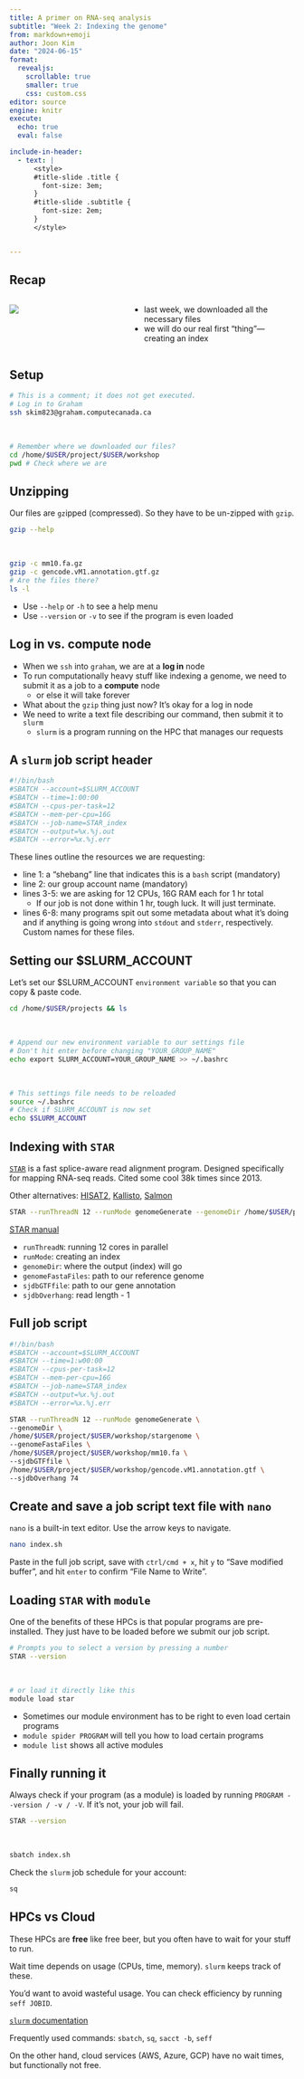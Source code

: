 ---
title: A primer on RNA-seq analysis
subtitle: "Week 2: Indexing the genome"
from: markdown+emoji
author: Joon Kim 
date: "2024-06-15"
format: 
  revealjs:
    scrollable: true
    smaller: true
    css: custom.css
editor: source
engine: knitr
execute:
  echo: true
  eval: false

include-in-header: 
  - text: |
      <style>
      #title-slide .title {
        font-size: 3em;
      }
      #title-slide .subtitle {
        font-size: 2em;
      }
      </style>


---

## Recap

:::: columns
::: {.column width="40%"}
![](mermaid-diagram-2024-06-03-114302.svg)
:::

::: {.column width="60%"}
-  last week, we downloaded all the necessary files  
-  we will do our real first "thing"---creating an index
:::

::::

## Setup

::: {.big-code}

```{bash}
# This is a comment; it does not get executed.
# Log in to Graham
ssh skim823@graham.computecanada.ca
```  
<br>
```{bash}
# Remember where we downloaded our files?
cd /home/$USER/project/$USER/workshop
pwd # Check where we are
```

:::

## Unzipping

Our files are `gz`ipped (compressed). So they have to be un-zipped with `gzip`.  

::: {.big-code}

```{bash}
gzip --help
```
<br>
```{bash}
gzip -c mm10.fa.gz
gzip -c gencode.vM1.annotation.gtf.gz
# Are the files there?
ls -l
```

:::

::: {.callout-tip}

-  Use `--help` or `-h` to see a help menu  
-  Use `--version` or `-v` to see if the program is even loaded

:::

## Log in vs. compute node

-  When we `ssh` into `graham`, we are at a **log in** node  
-  To run computationally heavy stuff like indexing a genome, 
we need to submit it as a job to a **compute** node  
    -  or else it will take forever
-  What about the `gzip` thing just now? It's okay for a log in node 
-  We need to write a text file describing our command, then submit it to `slurm`  
    -  `slurm` is a program running on the HPC that manages our requests

## A `slurm` job script header

::: {.big-code}

```{bash}
#!/bin/bash
#SBATCH --account=$SLURM_ACCOUNT
#SBATCH --time=1:00:00
#SBATCH --cpus-per-task=12
#SBATCH --mem-per-cpu=16G
#SBATCH --job-name=STAR_index
#SBATCH --output=%x.%j.out
#SBATCH --error=%x.%j.err
```

:::

These lines outline the resources we are requesting:  

-   line 1: a "shebang" line that indicates this is a `bash` script (mandatory)  
-   line 2: our group account name (mandatory)  
-   lines 3-5: we are asking for 12 CPUs, 16G RAM each for 1 hr total  
    -   If our job is not done within 1 hr, tough luck. It will just terminate. 
-   lines 6-8: many programs spit out some metadata about what it's doing and if anything is going wrong into `stdout` and `stderr`, respectively. Custom names for these files.

## Setting our $SLURM_ACCOUNT

Let's set our $SLURM_ACCOUNT `environment variable` so that you can copy & paste code.  

::: big-code

```{bash}
cd /home/$USER/projects && ls
```
<br>
```{bash}
# Append our new environment variable to our settings file
# Don't hit enter before changing "YOUR_GROUP_NAME"
echo export SLURM_ACCOUNT=YOUR_GROUP_NAME >> ~/.bashrc
```
<br>
```{bash}
# This settings file needs to be reloaded
source ~/.bashrc
# Check if SLURM_ACCOUNT is now set
echo $SLURM_ACCOUNT
```

:::

## Indexing with `STAR`

[`STAR`](https://www.ncbi.nlm.nih.gov/pmc/articles/PMC3530905/) is a fast splice-aware read alignment program. Designed specifically for mapping RNA-seq reads. Cited some cool 38k times since 2013.  

Other alternatives: [HISAT2](https://www.nature.com/articles/s41587-019-0201-4), [Kallisto](https://www.nature.com/articles/nbt.3519), [Salmon](https://www.ncbi.nlm.nih.gov/pmc/articles/PMC5600148/)

::: big-code

```{bash}
STAR --runThreadN 12 --runMode genomeGenerate --genomeDir /home/$USER/project/$USER/workshop/stargenome --genomeFastaFiles /home/$USER/project/$USER/workshop/mm10.fa  --sjdbGTFfile /home/$USER/project/$USER/workshop/gencode.vM1.annotation.gtf --sjdbOverhang 74
```

:::

[STAR manual](https://physiology.med.cornell.edu/faculty/skrabanek/lab/angsd/lecture_notes/STARmanual.pdf)

-  `runThreadN`: running 12 cores in parallel\
-  `runMode`: creating an index\
-  `genomeDir`: where the output (index) will go\
-  `genomeFastaFiles`: path to our reference genome\
-  `sjdbGTFfile`: path to our gene annotation\
-  `sjdbOverhang`: read length - 1


## Full job script

::: big-code
```{bash}
#!/bin/bash
#SBATCH --account=$SLURM_ACCOUNT
#SBATCH --time=1:w00:00
#SBATCH --cpus-per-task=12
#SBATCH --mem-per-cpu=16G
#SBATCH --job-name=STAR_index
#SBATCH --output=%x.%j.out
#SBATCH --error=%x.%j.err

STAR --runThreadN 12 --runMode genomeGenerate \
--genomeDir \
/home/$USER/project/$USER/workshop/stargenome \
--genomeFastaFiles \
/home/$USER/project/$USER/workshop/mm10.fa \
--sjdbGTFfile \
/home/$USER/project/$USER/workshop/gencode.vM1.annotation.gtf \
--sjdbOverhang 74
```

:::


## Create and save a job script text file with `nano`


`nano` is a built-in text editor. Use the arrow keys to navigate.

::: big-code

```{bash}
nano index.sh
```
:::

Paste in the full job script, save with `ctrl/cmd + x`, hit `y` to "Save modified buffer", and hit `enter` to confirm "File Name to Write".


## Loading `STAR` with `module`

One of the benefits of these HPCs is that popular programs are pre-installed. They just have to be loaded before we submit our job script. 


::: big-code

```{bash}
# Prompts you to select a version by pressing a number
STAR --version
```
<br>
```{bash}
# or load it directly like this
module load star
```

:::

::: callout-tip

-   Sometimes our module environment has to be right to even load certain programs\
-   `module spider PROGRAM` will tell you how to load certain programs\
-   `module list` shows all active modules\
:::

## Finally running it

::: callout-warning

Always check if your program (as a module) is loaded by running `PROGRAM --version / -v / -V`. If it's not, your job will fail.

:::

::: big-code
```{bash}
STAR --version
```
<br>
```{bash}
sbatch index.sh
```

:::

Check the `slurm` job schedule for your account:

::: big-code

```{bash}
sq
```
:::

## HPCs vs Cloud

These HPCs are **free** like free beer, but you often have to wait for your stuff to run.\

Wait time depends on usage (CPUs, time, memory). `slurm` keeps track of these.\

You'd want to avoid wasteful usage. You can check efficiency by running `seff JOBID`.\

[`slurm` documentation](https://slurm.schedmd.com/documentation.html)\

Frequently used commands: `sbatch`, `sq`, `sacct -b`, `seff`\

On the other hand, cloud services (AWS, Azure, GCP) have no wait times, but functionally not free. 